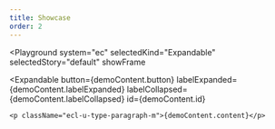 ```yaml
---
title: Showcase
order: 2
---
```




<Playground
  system="ec"
  selectedKind="Expandable"
  selectedStory="default"
  showFrame
>
  <Expandable
    button={demoContent.button}
    labelExpanded={demoContent.labelExpanded}
    labelCollapsed={demoContent.labelCollapsed}
    id={demoContent.id}
  >
    <p className="ecl-u-type-paragraph-m">{demoContent.content}</p>
  </Expandable>
</Playground>

